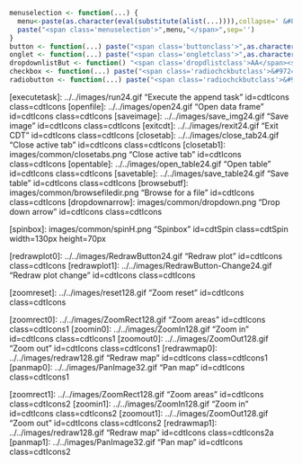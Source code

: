 
```r
menuselection <- function(...) {
  menu<-paste(as.character(eval(substitute(alist(...)))),collapse=' &#8227; ')
  paste("<span class='menuselection'>",menu,"</span>",sep='')
}
button <- function(...) paste("<span class='buttonclass'>",as.character(eval(substitute(alist(...)))),"</span>")
onglet <- function(...) paste("<span class='ongletclass'>",as.character(eval(substitute(alist(...)))),"</span>")
dropdownlistBut <- function() "<span class='dropdlistclass'>AA</span><span class='dropdclass'>&#9662;</span>"
checkbox <- function(...) paste("<span class='radiochckbutclass'>&#9724;</span><span class='radiochcktextclass'>",as.character(eval(substitute(alist(...)))),"</span>")
radiobutton <- function(...) paste("<span class='radiochckbutclass'>&#9898;</span><span class='radiochcktextclass'>",as.character(eval(substitute(alist(...)))),"</span>")
```


[executetask]: ../../images/run24.gif "Execute the append task" id=cdtIcons class=cdtIcons
[openfile]: ../../images/open24.gif "Open data frame" id=cdtIcons class=cdtIcons
[saveimage]: ../../images/save_img24.gif "Save image" id=cdtIcons class=cdtIcons
[exitcdt]: ../../images/rexit24.gif "Exit CDT" id=cdtIcons class=cdtIcons
[closetab]: ../../images/close_tab24.gif "Close active tab" id=cdtIcons class=cdtIcons
[closetab1]: images/common/closetabs.png "Close active tab" id=cdtIcons class=cdtIcons
[opentable]: ../../images/open_table24.gif "Open table" id=cdtIcons class=cdtIcons
[savetable]: ../../images/save_table24.gif "Save table" id=cdtIcons class=cdtIcons
[browsebutf]: images/common/browsefiledir.png "Browse for a file" id=cdtIcons class=cdtIcons 
[dropdownarrow]: images/common/dropdown.png "Drop down arrow" id=cdtIcons class=cdtIcons 

[spinbox]: images/common/spinH.png "Spinbox" id=cdtSpin class=cdtSpin width=130px height=70px

[redrawplot0]: ../../images/RedrawButton24.gif "Redraw plot" id=cdtIcons class=cdtIcons
[redrawplot1]: ../../images/RedrawButton-Change24.gif "Redraw plot change" id=cdtIcons class=cdtIcons

[zoomreset]: ../../images/reset128.gif "Zoom reset" id=cdtIcons class=cdtIcons

[zoomrect0]: ../../images/ZoomRect128.gif "Zoom areas" id=cdtIcons class=cdtIcons1
[zoomin0]: ../../images/ZoomIn128.gif "Zoom in" id=cdtIcons class=cdtIcons1
[zoomout0]: ../../images/ZoomOut128.gif "Zoom out" id=cdtIcons class=cdtIcons1
[redrawmap0]: ../../images/redraw128.gif "Redraw map" id=cdtIcons class=cdtIcons1
[panmap0]: ../../images/PanImage32.gif "Pan map" id=cdtIcons class=cdtIcons1

[zoomrect1]: ../../images/ZoomRect128.gif "Zoom areas" id=cdtIcons class=cdtIcons2
[zoomin1]: ../../images/ZoomIn128.gif "Zoom in" id=cdtIcons class=cdtIcons2
[zoomout1]: ../../images/ZoomOut128.gif "Zoom out" id=cdtIcons class=cdtIcons2
[redrawmap1]: ../../images/redraw128.gif "Redraw map" id=cdtIcons class=cdtIcons2a
[panmap1]: ../../images/PanImage32.gif "Pan map" id=cdtIcons class=cdtIcons2


